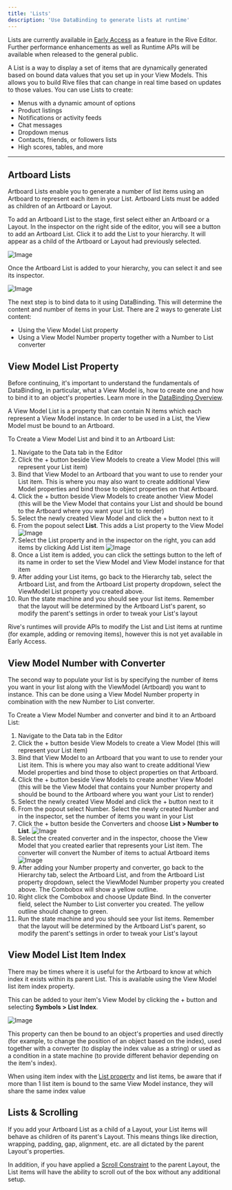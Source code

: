 ```yaml
---
title: 'Lists'
description: 'Use DataBinding to generate lists at runtime'
---
```


<Note>Lists are currently available in <a href="https://rive.app/blog/early-access-to-unreleased-features" target="_blank" rel="noopener noreferrer">Early Access</a> as a feature in the Rive Editor. Further performance enhancements as well as Runtime APIs will be available when released to the general public.</Note>

A List is a way to display a set of items that are dynamically generated based on bound data values that you set up in your View Models. This allows you to build Rive files that can change in real time based on updates to those values. You can use Lists to create:

- Menus with a dynamic amount of options
- Product listings
- Notifications or activity feeds
- Chat messages
- Dropdown menus
- Contacts, friends, or followers lists
- High scores, tables, and more

---

## Artboard Lists

Artboard Lists enable you to generate a number of list items using an Artboard to represent each item in your List. Artboard Lists must be added as children of an Artboard or Layout. 

To add an Artboard List to the stage, first select either an Artboard or a Layout. In the inspector on the right side of the editor, you will see a button to add an Artboard List. Click it to add the List to your hierarchy. It will appear as a child of the Artboard or Layout had previously selected.

![Image](/images/editor/add-artboard-list.png)

Once the Artboard List is added to your hierarchy, you can select it and see its inspector.

![Image](/images/editor/artboard-list-property.png)

The next step is to bind data to it using DataBinding. This will determine the content and number of items in your List. There are 2 ways to generate List content:

- Using the View Model List property
- Using a View Model Number property together with a Number to List converter

## View Model List Property

<Note>Before continuing, it's important to understand the fundamentals of DataBinding, in particular, what a View Model is, how to create one and how to bind it to an object's properties. Learn more in the [DataBinding Overview](/editor/data-binding/overview).</Note>

A View Model List is a property that can contain N items which each represent a View Model instance. In order to be used in a List, the View Model must be bound to an Artboard.

To Create a View Model List and bind it to an Artboard List:

1. Navigate to the Data tab in the Editor
2. Click the + button beside View Models to create a View Model (this will represent your List item)
3. Bind that View Model to an Artboard that you want to use to render your List item. This is where you may also want to create additional View Model properties and bind those to object properties on that Artboard.
4. Click the + button beside View Models to create another View Model (this will be the View Model that contains your List and should be bound to the Artboard where you want your List to render)
5. Select the newly created View Model and click the + button next to it
6. From the popout select **List**. This adds a List property to the View Model
![Image](/images/editor/list-property.png)
7. Select the List property and in the inspector on the right, you can add items by clicking Add List item
![Image](/images/editor/list-items.png)
8. Once a List item is added, you can click the settings button to the left of its name in order to set the View Model and View Model instance for that item
9. After adding your List items, go back to the Hierarchy tab, select the Artboard List, and from the Artboard List property dropdown, select the ViewModel List property you created above. 
10. Run the state machine and you should see your list items. Remember that the layout will be determined by the Artboard List's parent, so modify the parent's settings in order to tweak your List's layout

<Note>Rive's runtimes will provide APIs to modify the List and List items at runtime (for example, adding or removing items), however this is not yet available in Early Access.</Note>

## View Model Number with Converter

The second way to populate your list is by specifying the number of items you want in your list along with the ViewModel (Artboard) you want to instance. This can be done using a View Model Number property in combination with the new Number to List converter.

To Create a View Model Number and converter and bind it to an Artboard List:

1. Navigate to the Data tab in the Editor
2. Click the + button beside View Models to create a View Model (this will represent your List item)
3. Bind that View Model to an Artboard that you want to use to render your List item. This is where you may also want to create additional View Model properties and bind those to object properties on that Artboard.
4. Click the + button beside View Models to create another View Model (this will be the View Model that contains your Number property and should be bound to the Artboard where you want your List to render)
5. Select the newly created View Model and click the + button next to it
6. From the popout select Number. Select the newly created Number and in the inspector, set the number of items you want in your List
7. Click the + button beside the Converters and choose **List > Number to List**.
![Image](/images/editor/number-to-list.png)
8. Select the created converter and in the inspector, choose the View Model that you created earlier that represents your List item. The converter will convert the Number of items to actual Artboard items
![Image](/images/editor/number-to-list-property.png)
9. After adding your Number property and converter, go back to the Hierarchy tab, select the Artboard List, and from the Artboard List property dropdown, select the ViewModel Number property you created above. The Combobox will show a yellow outline. 
10. Right click the Combobox and choose Update Bind. In the converter field, select the Number to List converter you created. The yellow outline should change to green.
11. Run the state machine and you should see your list items. Remember that the layout will be determined by the Artboard List's parent, so modify the parent's settings in order to tweak your List's layout


## View Model List Item Index

There may be times where it is useful for the Artboard to know at which index it exists within its parent List. This is available using the View Model list item index property. 

This can be added to your item's View Model by clicking the + button and selecting **Symbols > List Index**.

![Image](/images/editor/list-index.png)

This property can then be bound to an object's properties and used directly (for example, to change the position of an object based on the index), used together with a converter (to display the index value as a string) or used as a condition in a state machine (to provide different behavior depending on the item's index).

<Info>When using item index with the [List property](/editor/data-binding/lists#view-model-list-property) and list items, be aware that if more than 1 list item is bound to the same View Model instance, they will share the same index value</Info>

## Lists & Scrolling

If you add your Artboard List as a child of a Layout, your List items will behave as children of its parent's Layout. This means things like direction, wrapping, padding, gap, alignment, etc. are all dictated by the parent Layout's properties.

In addition, if you have applied a [Scroll Constraint](/editor/layouts/scrolling) to the parent Layout, the List items will have the ability to scroll out of the box without any additional setup.